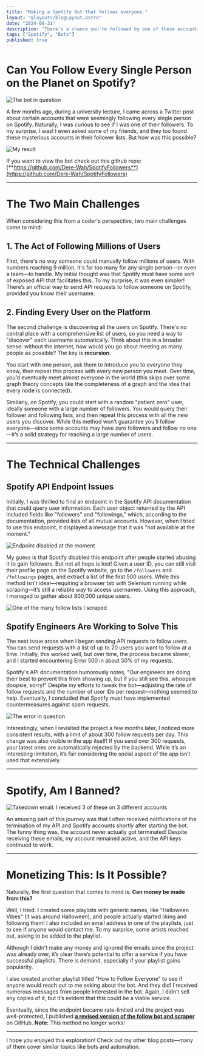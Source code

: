 ```yaml
---
title: "Making a Spotify Bot that follows everyone."
layout: "@layouts/blogLayout.astro"
date: "2024-08-31"
description: "There's a chance you're followed by one of these accounts on Spotify."
tags: ["Spotify", "Bots"]
published: true
---
```



# Can You Follow Every Single Person on the Planet on Spotify?

![The bot in question](@assets/blog/spotify-bot/other_profile.png)

A few months ago, during a university lecture, I came across a Twitter post about certain accounts that were seemingly following every single person on Spotify. Naturally, I was curious to see if I was one of their followers. To my surprise, I was! I even asked some of my friends, and they too found these mysterious accounts in their follower lists. But how was this possible?

![My result](@assets/blog/spotify-bot/profile.png)

If you want to view the bot check out this github repo: [**https://github.com/Dere-Wah/SpotifyFollowers**](https://github.com/Dere-Wah/SpotifyFollowers)

---

# The Two Main Challenges

When considering this from a coder's perspective, two main challenges come to mind:

## 1. The Act of Following Millions of Users

First, there's no way someone could manually follow millions of users. With numbers reaching 9 million, it's far too many for any single person—or even a team—to handle. My initial thought was that Spotify must have some sort of exposed API that facilitates this. To my surprise, it was even simpler! There’s an official way to send API requests to follow someone on Spotify, provided you know their username.

## 2. Finding Every User on the Platform

The second challenge is discovering all the users on Spotify. There's no central place with a comprehensive list of users, so you need a way to "discover" each username automatically. Think about this in a broader sense: without the internet, how would you go about meeting as many people as possible? The key is **recursion**. 

You start with one person, ask them to introduce you to everyone they know, then repeat this process with every new person you meet. Over time, you’d eventually meet almost everyone in the world (this skips over some graph theory concepts like the completeness of a graph and the idea that every node is connected).

Similarly, on Spotify, you could start with a random "patient zero" user, ideally someone with a large number of followers. You would query their follower and following lists, and then repeat this process with all the new users you discover. While this method won’t guarantee you’ll follow everyone—since some accounts may have zero followers and follow no one—it’s a solid strategy for reaching a large number of users.

---

# The Technical Challenges

## Spotify API Endpoint Issues

Initially, I was thrilled to find an endpoint in the Spotify API documentation that could query user information. Each user object returned by the API included fields like "followers" and "followings," which, according to the documentation, provided lists of all mutual accounts. However, when I tried to use this endpoint, it displayed a message that it was "not available at the moment." 

![Endpoint disabled at the moment](@assets/blog/spotify-bot/null.png)

My guess is that Spotify disabled this endpoint after people started abusing it to gain followers. But not all hope is lost! Given a user ID, you can still visit their profile page on the Spotify website, go to the `/followers` and `/followings` pages, and extract a list of the first 500 users. While this method isn’t ideal—requiring a browser tab with Selenium running while scraping—it’s still a reliable way to access usernames. Using this approach, I managed to gather about 800,000 unique users.

![One of the many follow lists I scraped](@assets/blog/spotify-bot/scraped.png)

## Spotify Engineers Are Working to Solve This

The next issue arose when I began sending API requests to follow users. You can send requests with a list of up to 20 users you want to follow at a time. Initially, this worked well, but over time, the process became slower, and I started encountering Error 500 in about 50% of my requests. 

Spotify's API documentation humorously notes, "Our engineers are doing their best to prevent this from showing up, but if you still see this, whoopsie doopsie, sorry!" Despite my efforts to tweak the bot—adjusting the rate of follow requests and the number of user IDs per request—nothing seemed to help. Eventually, I concluded that Spotify must have implemented countermeasures against spam requests.

![The error in question](@assets/blog/spotify-bot/error500.png)

Interestingly, when I revisited the project a few months later, I noticed more consistent results, with a limit of about 300 follow requests per day. This change was also visible in the app itself! If you send over 300 requests, your latest ones are automatically rejected by the backend. While it’s an interesting limitation, it’s fair considering the social aspect of the app isn’t used that extensively.

---

# Spotify, Am I Banned?

![Takedown email. I received 3 of these on 3 different accounts](@assets/blog/spotify-bot/takedown.png)

An amusing part of this journey was that I often received notifications of the termination of my API and Spotify accounts shortly after starting the bot. The funny thing was, the account never actually got terminated! Despite receiving these emails, my account remained active, and the API keys continued to work.

---

# Monetizing This: Is It Possible?

Naturally, the first question that comes to mind is: **Can money be made from this?**

Well, I tried. I created some playlists with generic names, like "Halloween Vibes" (it was around Halloween), and people actually started liking and following them! I also included an email address in one of the playlists, just to see if anyone would contact me. To my surprise, some artists reached out, asking to be added to the playlist. 

Although I didn’t make any money and ignored the emails since the project was already over, it’s clear there’s potential to offer a service if you have successful playlists. There is demand, especially if your playlist gains popularity.

I also created another playlist titled "How to Follow Everyone" to see if anyone would reach out to me asking about the bot. And they did! I received numerous messages from people interested in the bot. Again, I didn’t sell any copies of it, but it’s evident that this could be a viable service.

Eventually, since the endpoint became rate-limited and the project was well-protected, I published [**a revised version of the follow bot and scraper**](https://github.com/Dere-Wah/SpotifyFollowers) on GitHub. **Note:** This method no longer works!

---

I hope you enjoyed this exploration! Check out my other blog posts—many of them cover similar topics like bots and automation.


